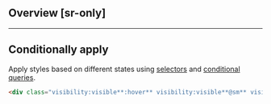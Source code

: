 ## Overview [sr-only]
<Overview/>

---

## Conditionally apply
Apply styles based on different states using [selectors](/docs/state-selectors) and [conditional queries](/docs/conditional-queries).
```html
<div class="visibility:visible**:hover** visibility:visible**@sm** visibility:visible**@dark** visibility:visible**@print**">…</div>
```

